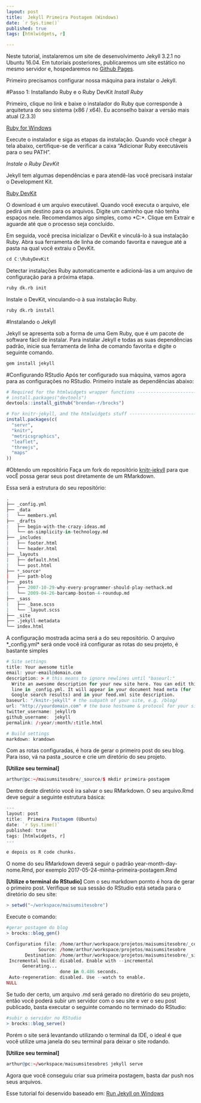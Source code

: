 ```yaml
---
layout: post
title:  Jekyll Primeira Postagem (Windows)
date: `r Sys.time()`
published: true
tags: [htmlwidgets, r]

---
```


Neste tutorial, instalaremos um site de desenvolvimento Jekyll 3.2.1 no Ubuntu 16.04. Em tutoriais posteriores, publicaremos um site estático no mesmo servidor e, hospedaremos no [Github Pages](https://pages.github.com/).

Primeiro precisamos configurar nossa máquina para instalar o Jekyll.

#Passo 1: Installando Ruby e o Ruby DevKit
*Install Ruby*

Primeiro, clique no link e baixe o instalador do Ruby que corresponde à arquitetura do seu sistema (x86 / x64). Eu aconselho baixar a versão mais atual (2.3.3)

[Ruby for Windows](https://rubyinstaller.org/downloads/)

Execute o instalador e siga as etapas da instalação. Quando você chegar à tela abaixo, certifique-se de verificar a caixa "Adicionar Ruby executáveis para o seu PATH".

*Instale o Ruby DevKit*

Jekyll tem algumas dependências e para atendê-las você precisará instalar o Development Kit.

[Ruby DevKit](https://rubyinstaller.org/downloads/)

O download é um arquivo executável. Quando você executa o arquivo, ele pedirá um destino para os arquivos. Digite um caminho que não tenha espaços nele. Recomendamos algo simples, como *C:\RubyDevKit\*. Clique em Extrair e aguarde até que o processo seja concluído.

Em seguida, você precisa inicializar o DevKit e vinculá-lo à sua instalação Ruby. Abra sua ferramenta de linha de comando favorita e navegue até a pasta na qual você extraiu o DevKit.

```r
cd C:\RubyDevKit
```

Detectar instalações Ruby automaticamente e adicioná-las a um arquivo de configuração para a próxima etapa.

```r
ruby dk.rb init
```

Instale o DevKit, vinculando-o à sua instalação Ruby.

```r
ruby dk.rb install
```

#Instalando o Jekyll

Jekyll se apresenta sob a forma de uma Gem Ruby, que é um pacote de software fácil de instalar. Para instalar Jekyll e todas as suas dependências padrão, inicie sua ferramenta de linha de comando favorita e digite o seguinte comando.

```r
gem install jekyll
```

#Configurando RStudio
Após ter configurado sua máquina, vamos agora para as configurações no RStudio.
Primeiro instale as dependências abaixo:

```r
# Required for the htmlwidgets wrapper functions -----------------------------
# install.packages("devtools")
devtools::install_github("brendan-r/brocks")

# For knitr-jekyll, and the htmlwidgets stuff --------------------------------
install.packages(c(
  "servr",
  "knitr",
  "metricsgraphics",
  "leaflet",
  "threejs",
  "maps"
))

```


#Obtendo um repositório
Faça um fork do repositório [knitr-jekyll](https://github.com/yihui/knitr-jekyll) para que vocÊ possa gerar seus post diretamente de um RMarkdown. 

Essa será a estrutura do seu repositório:

```r
.
├── _config.yml
├── _data
|   └── members.yml
├── _drafts
|   ├── begin-with-the-crazy-ideas.md
|   └── on-simplicity-in-technology.md
├── _includes
|   ├── footer.html
|   └── header.html
├── _layouts
|   ├── default.html
|   └── post.html
├── *_source*
|   ├── path-blog
├── _posts
|   ├── 2007-10-29-why-every-programmer-should-play-nethack.md
|   └── 2009-04-26-barcamp-boston-4-roundup.md
├── _sass
|   ├── _base.scss
|   └── _layout.scss
├── _site
├── .jekyll-metadata
└── index.html 
```

A configuração mostrada acima será a do seu repositório. O arquivo *_config.yml* será onde você irá configurar as rotas do seu projeto, é bastante simples

```r
# Site settings
title: Your awesome title
email: your-email@domain.com
description: > # this means to ignore newlines until "baseurl:"
  Write an awesome description for your new site here. You can edit this
  line in _config.yml. It will appear in your document head meta (for
  Google search results) and in your feed.xml site description.
baseurl: "/knitr-jekyll" # the subpath of your site, e.g. /blog/
url: "http://yourdomain.com" # the base hostname & protocol for your site
twitter_username: jekyllrb
github_username:  jekyll
permalink: /:year/:month/:title.html

# Build settings
markdown: kramdown
```

Com as rotas configuradas, é hora de gerar o primeiro post do seu blog. Para isso, vá na pasta _source e crie um diretório do seu projeto.

**[Utilize seu terminal]**
```r
arthur@pc:~/maisumsitesobre/_source/$ mkdir primeira-postagem
```

Dentro deste diretório você ira salvar o seu RMarkdown. O seu arquivo.Rmd deve seguir a seguinte estrutura básica:

```r
---
layout: post
title:  Primeira Postagem (Ubuntu)
date: `r Sys.time()`
published: true
tags: [htmlwidgets, r]
---

e depois os R code chunks.
```

O nome do seu RMarkdown deverá seguir o padrão year-month-day-nome.Rmd, por exemplo 2017-05-24-minha-primeira-postagem.Rmd

**[Utilize o terminal do RStudio]**
Com o seu markdown pornto é hora de gerar o primeiro post. Verifique se sua sessão do RStudio está setada para o diretório do seu site: 

```r
> setwd("~/workspace/maisumsitesobre")
```

Execute o comando:
```r
#gerar postagem do blog
> brocks::blog_gen()

Configuration file: /home/arthur/workspace/projetos/maisumsitesobre/_config.yml
            Source: /home/arthur/workspace/projetos/maisumsitesobre
       Destination: /home/arthur/workspace/projetos/maisumsitesobre/_site
 Incremental build: disabled. Enable with --incremental
      Generating... 
                    done in 0.486 seconds.
 Auto-regeneration: disabled. Use --watch to enable.
NULL
```

Se tudo der certo, um arquivo .md será gerado no diretório do seu projeto, então você poderá subir um servidor com o seu site e ver o seu post publicado, basta executar o seguinte comando no terminado do RStudio:

```r
#subir o servidor no RStudio
> brocks::blog_serve()
```

Porém o site será levantando utilizando o terminal da IDE, o ideal é que você utilize uma janela do seu terminal para deixar o site rodando. 

**[Utilize seu terminal]**

```r
arthur@pc:~/workspace/maisumsitesobre$ jekyll serve
```

Agora que você conseguiu criar sua primeira postagem, basta dar push nos seus arquivos. 

Esse tutorial foi desenvido baseado em:
[Run Jekyll on Windows](http://jekyll-windows.juthilo.com/)
